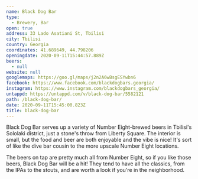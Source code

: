 ```yaml
---
name: Black Dog Bar
type:
  - Brewery, Bar
open: true
address: 33 Lado Asatiani St, Tbilisi
city: Tbilisi
country: Georgia
coordinates: 41.689649, 44.798206
openingdate: 2020-09-11T15:44:57.889Z
beers:
  - null
website: null
googlemaps: https://goo.gl/maps/j2n2A6wBsgESYwbn6
facebook: https://www.facebook.com/blackdogbars.georgia/
instagram: https://www.instagram.com/blackdogbars_georgia/
untappd: https://untappd.com/v/black-dog-bar/5582121
path: /black-dog-bar/
date: 2020-09-11T15:45:00.823Z
title: black-dog-bar
---
```

Black Dog Bar serves up a variety of Number Eight-brewed beers in Tbilisi's Sololaki district, just a stone's throw from Liberty Square. The interior is small, but the food and beer are both enjoyable and the vibe is nice! It's sort of like the dive bar cousin to the more upscale Number Eight locations. 

The beers on tap are pretty much all from Number Eight, so if you like those beers, Black Dog Bar will be a hit! They tend to have all the classics, from the IPAs to the stouts, and are worth a look if you're in the neighborhood. 